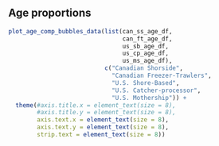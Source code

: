 ## Age proportions

```r

plot_age_comp_bubbles_data(list(can_ss_age_df,
                                can_ft_age_df,
                                us_sb_age_df,
                                us_cp_age_df,
                                us_ms_age_df),
                           c("Canadian Shorside",
                             "Canadian Freezer-Trawlers",
                             "U.S. Shore-Based",
                             "U.S. Catcher-processor",
                             "U.S. Mothership")) +
  theme(#axis.title.x = element_text(size = 8),
        #axis.title.y = element_text(size = 8),
        axis.text.x = element_text(size = 8),
        axis.text.y = element_text(size = 8),
        strip.text = element_text(size = 8))
```